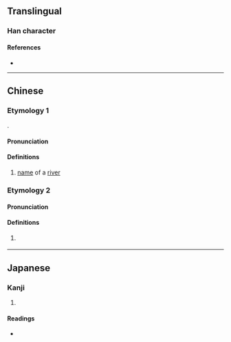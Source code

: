 {{character info/new}}
==Translingual==

===Han character===
{{Han char|rn=85|rad=水|as=11|sn=14|four=|canj=EJDK|ids=⿰氵教 (GHT),⿰氵敎 (J)}}

====References====
* {{Han ref|kx=0645.250|dkj=18132|hdz=31713.050|uh=6F16|ud=28438}}

----

==Chinese==
{{zh-forms}}

===Etymology 1===

{{Han compound|氵|教|c1=s|c2=p|t1=river|ls=psc}}.

====Pronunciation====
{{zh-pron
|m=jiào
|cat=pn
}}

====Definitions====
{{zh-hanzi}}

# [[name]] of a [[river]]

===Etymology 2===
====Pronunciation====
{{zh-pron
|m=jiào
|c=gaau3
|cat=
}}

====Definitions====
{{zh-hanzi}}

# {{zh-alt-form|滘|tr=-|dot=;}} {{n-g|used in {{zh-l|東漖}}, a place name in Guangzhou.}}

----

==Japanese==

===Kanji===
{{ja-kanji|grade=|rs=水11}}

# {{defn|lang=ja|sort=水11}}

====Readings====
* {{ja-readings|on=[[こう]] (kō), [[きょう]] (kyō)|kun=}}